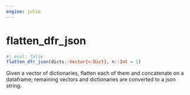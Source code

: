```yaml
---
engine: julia
---
```


# flatten_dfr_json {#sec-doc}
    

::: {.callout-note appearance="simple" title="docblock" collapse=false}    


```julia
#| eval: false
flatten_dfr_json(dicts::Vector{<:Dict}, n::Int = 1)

```

Given a vector of dictionaries, flatten each of them and concatenate on a dataframe; remaining vectors and dictionaries are converted to a json string.
 


:::
    

